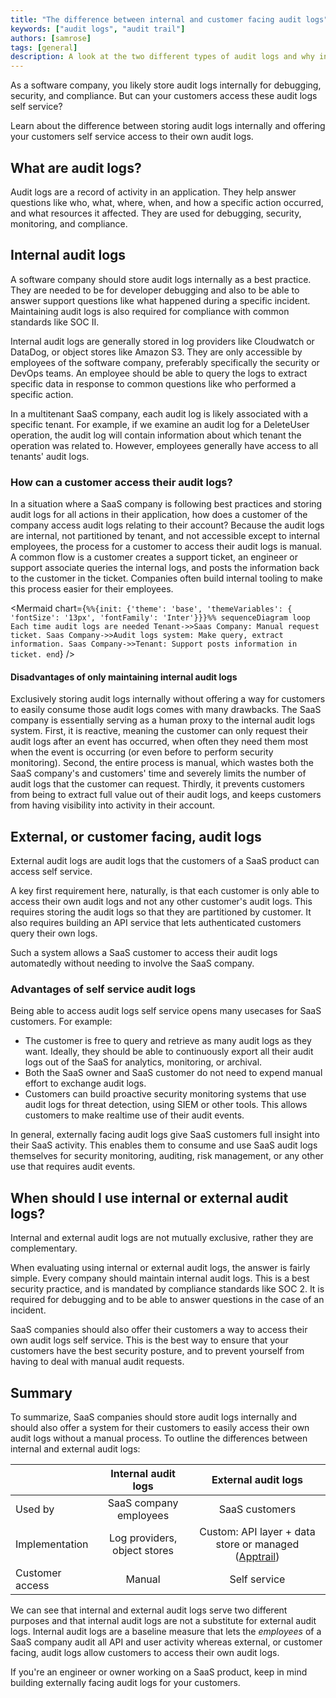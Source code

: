 ```yaml
---
title: "The difference between internal and customer facing audit logs"
keywords: ["audit logs", "audit trail"]
authors: [samrose]
tags: [general]
description: A look at the two different types of audit logs and why internally stored and externally surfaced audit logs are different.
---
```



As a software company, you likely store audit logs internally for debugging, security, and compliance. But can your customers access these audit logs self service?

<!--truncate-->

Learn about the difference between storing audit logs internally and offering your customers self service access to their own audit logs.

## What are audit logs?

Audit logs are a record of activity in an application. They help answer questions like who, what, where, when, and how a specific action occurred, and what resources it affected. They are used for debugging, security, monitoring, and compliance.

## Internal audit logs

A software company should store audit logs internally as a best practice. They are needed to be for developer debugging and also to be able to answer support questions like what happened during a specific incident. Maintaining audit logs is also required for compliance with common standards like SOC II.

Internal audit logs are generally stored in log providers like Cloudwatch or DataDog, or object stores like Amazon S3. They are only accessible by employees of the software company, preferably specifically the security or DevOps teams. An employee should be able to query the logs to extract specific data in response to common questions like who performed a specific action.

In a multitenant SaaS company, each audit log is likely associated with a specific tenant. For example, if we examine an audit log for a DeleteUser operation, the audit log will contain information about which tenant the operation was related to. However, employees generally have access to all tenants' audit logs.

### How can a customer access their audit logs?

In a situation where a SaaS company is following best practices and storing audit logs for all actions in their application, how does a customer of the company access audit logs relating to their account? Because the audit logs are internal, not partitioned by tenant, and not accessible except to internal employees, the process for a customer to access their audit logs is manual. A common flow is a customer creates a support ticket, an engineer or support associate queries the internal logs, and posts the information back to the customer in the ticket. Companies often build internal tooling to make this process easier for their employees.

<Mermaid
  chart={`%%{init: {'theme': 'base', 'themeVariables': { 'fontSize': '13px', 'fontFamily': 'Inter'}}}%%
  sequenceDiagram
    loop Each time audit logs are needed
      Tenant->>Saas Company: Manual request ticket.
      Saas Company->>Audit logs system: Make query, extract information.
      Saas Company->>Tenant: Support posts information in ticket.
    end`}
/>

#### Disadvantages of only maintaining internal audit logs

Exclusively storing audit logs internally without offering a way for customers to easily consume those audit logs comes with many drawbacks. The SaaS company is essentially serving as a human proxy to the internal audit logs system. First, it is reactive, meaning the customer can only request their audit logs after an event has occurred, when often they need them most when the event is occurring (or even before to perform security monitoring). Second, the entire process is manual, which wastes both the SaaS company's and customers' time and severely limits the number of audit logs that the customer can request. Thirdly, it prevents customers from being to extract full value out of their audit logs, and keeps customers from having visibility into activity in their account.

## External, or customer facing, audit logs

External audit logs are audit logs that the customers of a SaaS product can access self service.

A key first requirement here, naturally, is that each customer is only able to access their own audit logs and not any other customer's audit logs. This requires storing the audit logs so that they are partitioned by customer. It also requires building an API service that lets authenticated customers query their own logs.

Such a system allows a SaaS customer to access their audit logs automatedly without needing to involve the SaaS company.

### Advantages of self service audit logs

Being able to access audit logs self service opens many usecases for SaaS customers. For example:

- The customer is free to query and retrieve as many audit logs as they want. Ideally, they should be able to continuously export all their audit logs out of the SaaS for analytics, monitoring, or archival.
- Both the SaaS owner and SaaS customer do not need to expend manual effort to exchange audit logs.
- Customers can build proactive security monitoring systems that use audit logs for threat detection, using SIEM or other tools. This allows customers to make realtime use of their audit events.

In general, externally facing audit logs give SaaS customers full insight into their SaaS activity. This enables them to consume and use SaaS audit logs themselves for security monitoring, auditing, risk management, or any other use that requires audit events.

## When should I use internal or external audit logs?

Internal and external audit logs are not mutually exclusive, rather they are complementary.

When evaluating using internal or external audit logs, the answer is fairly simple. Every company should maintain internal audit logs. This is a best security practice, and is mandated by compliance standards like SOC 2. It is required for debugging and to be able to answer questions in the case of an incident.

SaaS companies should also offer their customers a way to access their own audit logs self service. This is the best way to ensure that your customers have the best security posture, and to prevent yourself from having to deal with manual audit requests.

## Summary

To summarize, SaaS companies should store audit logs internally and should also offer a system for their customers to easily access their own audit logs without a manual process. To outline the differences between internal and external audit logs:

|                 |     Internal audit logs      |                             External audit logs                              |
| --------------- | :--------------------------: | :--------------------------------------------------------------------------: |
| Used by         |    SaaS company employees    |                                SaaS customers                                |
| Implementation  | Log providers, object stores | Custom: API layer + data store or managed ([Apptrail](https://apptrail.com)) |
| Customer access |            Manual            |                                 Self service                                 |

We can see that internal and external audit logs serve two different purposes and that internal audit logs are not a substitute for external audit logs. Internal audit logs are a baseline measure that lets the _employees_ of a SaaS company audit all API and user activity whereas external, or customer facing, audit logs allow customers to access their own audit logs.

If you're an engineer or owner working on a SaaS product, keep in mind building externally facing audit logs for your customers.
